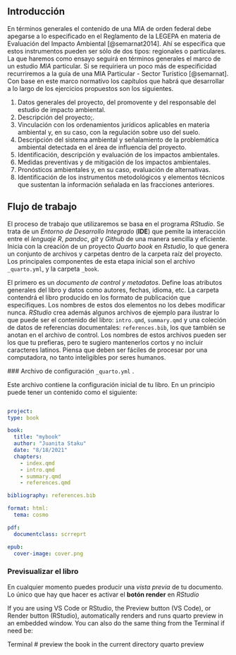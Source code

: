 ## Introducción

En términos generales el contenido de una MIA de orden federal debe
apegarse a lo especificado en el Reglamento de la LEGEPA en materia de
Evaluación del Impacto Ambiental [@semarnat2014]. Ahí se especifica que
estos instrumentos pueden ser sólo de dos tipos: regionales o
particulares. La que haremos como ensayo seguirá en términos generales
el marco de un estudio *MIA* particular. Si se requiriera un poco más de
especificidad recurriremos a la guía de una MIA Particular - Sector
Turístico [@semarnat]. Con base en este marco normativo los capítulos
que habrá que desarrollar a lo largo de los ejercicios propuestos son
los siguientes.

::: {.lista-romana}
1.  Datos generales del proyecto, del promovente y del responsable del
    estudio de impacto ambiental.
2.  Descripción del proyecto;.
3.  Vinculación con los ordenamientos jurídicos aplicables en materia
    ambiental y, en su caso, con la regulación sobre uso del suelo.
4.  Descripción del sistema ambiental y señalamiento de la problemática
    ambiental detectada en el área de influencia del proyecto.
5.  Identificación, descripción y evaluación de los impactos
    ambientales.
6.  Medidas preventivas y de mitigación de los impactos ambientales.
7.  Pronósticos ambientales y, en su caso, evaluación de alternativas.
8.  Identificación de los instrumentos metodológicos y elementos
    técnicos que sustentan la información señalada en las fracciones
    anteriores.
:::



## Flujo de trabajo

El proceso de trabajo que utilizaremos se basa en el programa *RStudio*. Se trata de un *Entorno de Desarrollo Integrado* (**IDE**) que pemite la interacción entre el *lenguaje R*, *pandoc*, *git* y *Github* de una manera sencilla y eficiente. Inicia con la creación de un proyecto *Quarto book* en *Rstudio*, lo que genera un conjunto de archivos y carpetas dentro de la carpeta raíz del proyecto. Los principales componentes de esta etapa inicial son el archivo `_quarto.yml`, y la carpeta `_book`.


El primero es un *documento de control y metadatos*. Define loas atributos generales del libro y datos como autores, fechas, idioma, etc. La carpeta contendrá el libro producido en los formato de publicación que especifiques. Los nombres de estos dos elementos no los debes modificar nunca. *RStudio* crea además algunos archivos de ejemplo para ilustrar lo que puede ser el contenido del libro: `intro.qmd`, `summary.qmd` y una coleción de datos de referencias documentales: `references.bib`, los que también se anotan en el archivo de control. Los nombres de estos archivos pueden ser los que tu prefieras, pero te sugiero mantenerlos cortos y no incluir caracteres latinos. Piensa que deben ser fáciles de procesar por una computadora, no tanto inteligibles por seres humanos.
  

  ### Archivo de configuración `_quarto.yml` .
  
  Este archivo contiene la configuración inicial de tu libro. En un principio puede tener un contenido como el siguiente: 


```yaml

project: 
type: book

book: 
  title: "mybook" 
  author: "Juanita Staku" 
  date: "8/18/2021"
  chapters: 
    - index.qmd 
    - intro.qmd 
    - summary.qmd 
    - references.qmd

bibliography: references.bib

format: html: 
  tema: cosmo

pdf: 
  documentclass: scrreprt

epub: 
  cover-image: cover.png 

```


### Previsualizar el libro

En cualquier momento puedes producir una *vista previa* de tu documento.
Lo único que hay que hacer es activar el **botón render** en *RStudio*

If you are using VS Code or RStudio, the Preview button (VS Code), or
Render button (RStudio), automatically renders and runs quarto preview
in an embedded window. You can also do the same thing from the Terminal
if need be:

Terminal \# preview the book in the current directory quarto preview
